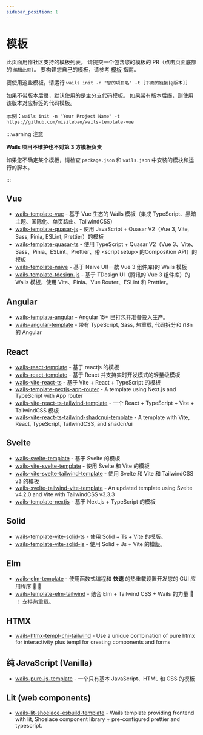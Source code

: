 ```yaml
---
sidebar_position: 1
---
```


# 模板

此页面用作社区支持的模板列表。 请提交一个包含您的模板的 PR（点击页面底部的 `编辑此页`）。 要构建您自己的模板，请参考 [模板](../guides/templates) 指南。

要使用这些模板，请运行 `wails init -n "您的项目名" -t [下面的链接[@版本]]`

如果不带版本后缀，默认使用的是主分支代码模板。 如果带有版本后缀，则使用该版本对应标签的代码模板。

示例：`wails init -n "Your Project Name" -t https://github.com/misitebao/wails-template-vue`

:::warning 注意

**Wails 项目不维护也不对第 3 方模板负责**

如果您不确定某个模板，请检查 `package.json` 和 `wails.json` 中安装的模块和运行的脚本。

:::

## Vue

- [wails-template-vue](https://github.com/misitebao/wails-template-vue) - 基于 Vue 生态的 Wails 模板（集成 TypeScript、黑暗主题、国际化、单页路由、TailwindCSS）
- [wails-template-quasar-js](https://github.com/sgosiaco/wails-template-quasar-js) - 使用 JavaScript + Quasar V2（Vue 3, Vite, Sass, Pinia, ESLint, Prettier）的模板
- [wails-template-quasar-ts](https://github.com/sgosiaco/wails-template-quasar-ts) - 使用 TypeScript + Quasar V2（Vue 3、Vite、Sass、Pinia、ESLint、Prettier、带 &lt;script setup&gt; 的Composition API）的模板
- [wails-template-naive](https://github.com/tk103331/wails-template-naive) - 基于 Naive UI(一款 Vue 3 组件库)的 Wails 模板
- [wails-template-tdesign-js](https://github.com/tongque0/wails-template-tdesign-js) - 基于 TDesign UI（腾讯的 Vue 3 组件库）的 Wails 模板，使用 Vite、Pinia、Vue Router、ESLint 和 Prettier。

## Angular

- [wails-template-angular](https://github.com/mateothegreat/wails-template-angular) - Angular 15+ 已打包并准备投入生产。
- [wails-angular-template](https://github.com/TAINCER/wails-angular-template) - 带有 TypeScript, Sass, 热重载, 代码拆分和 i18n 的 Angular

## React

- [wails-react-template](https://github.com/AlienRecall/wails-react-template) - 基于 reactjs 的模板
- [wails-react-template](https://github.com/flin7/wails-react-template) - 基于 React 并支持实时开发模式的轻量级模板
- [wails-vite-react-ts](https://github.com/lontten/wails-vite-react-ts) - 基于 Vite + React + TypeScript 的模板
- [wails-template-nextjs-app-router](https://github.com/thisisvk-in/wails-template-nextjs-app-router) - A template using Next.js and TypeScript with App router
- [wails-vite-react-ts-tailwind-template](https://github.com/hotafrika/wails-vite-react-ts-tailwind-template) - 一个 React + TypeScript + Vite + TailwindCSS 模板
- [wails-vite-react-ts-tailwind-shadcnui-template](https://github.com/Mahcks/wails-vite-react-tailwind-shadcnui-ts) - A template with Vite, React, TypeScript, TailwindCSS, and shadcn/ui

## Svelte

- [wails-svelte-template](https://github.com/raitonoberu/wails-svelte-template) - 基于 Svelte 的模板
- [wails-vite-svelte-template](https://github.com/BillBuilt/wails-vite-svelte-template) - 使用 Svelte 和 Vite 的模板
- [wails-vite-svelte-tailwind-template](https://github.com/BillBuilt/wails-vite-svelte-tailwind-template) - 使用 Svelte 和 Vite 和 TailwindCSS v3 的模板
- [wails-svelte-tailwind-vite-template](https://github.com/PylotLight/wails-vite-svelte-tailwind-template/tree/master) - An updated template using Svelte v4.2.0 and Vite with TailwindCSS v3.3.3
- [wails-template-nextjs](https://github.com/LGiki/wails-template-nextjs) - 基于 Next.js + TypeScript 的模板

## Solid

- [wails-template-vite-solid-ts](https://github.com/xijaja/wails-template-solid-ts) - 使用 Solid + Ts + Vite 的模版。
- [wails-template-vite-solid-js](https://github.com/xijaja/wails-template-solid-js) - 使用 Solid + Js + Vite 的模版。

## Elm

- [wails-elm-template](https://github.com/benjamin-thomas/wails-elm-template) - 使用函数式编程和 **快速** 的热重载设置开发您的 GUI 应用程序 :tada: :rocket:
- [wails-template-elm-tailwind](https://github.com/rnice01/wails-template-elm-tailwind) - 结合 Elm + Tailwind CSS + Wails 的力量 :muscle: ！ 支持热重载。

## HTMX

- [wails-htmx-templ-chi-tailwind](https://github.com/PylotLight/wails-hmtx-templ-template) - Use a unique combination of pure htmx for interactivity plus templ for creating components and forms

## 纯 JavaScript (Vanilla)

- [wails-pure-js-template](https://github.com/KiddoV/wails-pure-js-template) - 一个只有基本 JavaScript、HTML 和 CSS 的模板


## Lit (web components)

- [wails-lit-shoelace-esbuild-template](https://github.com/Braincompiler/wails-lit-shoelace-esbuild-template) - Wails template providing frontend with lit, Shoelace component library + pre-configured prettier and typescript.
